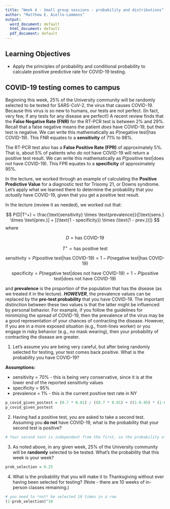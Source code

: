 ```yaml
---
title: "Week 4 - Small group sessions - probability and distributions"
author: "Matthew E. Aiello-Lammens"
output:
  word_document: default
  html_document: default
  pdf_document: default
---
```


## Learning Objectives

* Apply the principles of probability and conditional probability to calculate positive predictive rate for COVID-19 testing.


## COVID-19 testing comes to campus

Beginning this week, 25% of the University community will be randomly selected to be tested for SARS-CoV-2, the virus that causes COVID-19. Because this virus is so new to humans, our tests are not perfect. (In fact, very few, if any tests for any disease are perfect!) A recent review finds that the **False Negative Rate (FNR)** for the RT-PCR test is between 2% and 29%. Recall that a false negative means the patient *does* have COVID-19, but their test is negative. We can write this mathematically as $P(\text{negative test}|\text{has COVID-19})$. This FNR equates to a **sensitivity** of 71% to 98%. 

The RT-PCR test also has a **False Positive Rate (FPR)** of approximately 5%. That is, about 5% of patients who *do not* have COVID-19 will return a positive test result. We can write this mathematically as $P(\text{positive test}|\text{does not have COVID-19})$. This FPR equates to a **specificity** of approximately 95%.

In the lecture, we worked through an example of calculating the **Positive Predictive Value** for a diagnostic test for Trisomy 21, or Downs syndrome. Let's apply what we learned there to determine the probability that you *actually* have COVID-19, given that you get a positive test result.

In the lecture (review it as needed), we worked out that:

$$
P(D|T^+) = \frac{\text{sensitivity} \times \text{prevalence}}{[\text{sens.} \times \text{prev.}] + [(\text{1 - specificity}) \times (\text{1 - prev.})]}
$$
where

$$
D = \text{has COVID-19}
$$

$$
T^+ = \text{has positive test}
$$

$$
\text{sensitivity} = P(\text{positive test}|\text{has COVID-19}) = 1 - P(\text{negative test}|\text{has COVID-19})
$$

$$
\text{specificity} = P(\text{negative test}|\text{does not have COVID-19}) = 1 - P(\text{positive test}|\text{does not have COVID-19})
$$

and **prevalence** is the proportion of the population that has the disease (as we treated it in the lecture). ***HOWEVER***, the prevalence values can be replaced by the **pre-test probability** that you have COVID-19. The important distinction between these two values is that the latter might be influenced by personal behavior. For example, if you follow the guidelines for minimizing the spread of COVID-19, then the prevalence of the virus may be a good representation of your chances of contracting the disease. However, if you are in a more exposed situation (e.g., front-lines worker) or you engage in risky behavior (e.g., no mask wearing), then your probability of contracting the disease are greater. 

1. Let's assume you are being very careful, but after being randomly selected for testing, your test comes back positive. What is the probability you have COVID-19?

**Assumptions:**

* sensitivity = 70% - this is being very conservative, since it is at the lower end of the reported sensitivity values
* specificity = 95% 
* prevalence = 1% - this is the current positive test rate in NY


```r
p_covid_given_postest = (0.7 * 0.01) / ((0.7 * 0.01) + ((1-0.95) * (1-0.01)))
p_covid_given_postest
```

2. Having had a positive test, you are asked to take a second test. Assuming you **do not** have COVID-19, what is the probability that your second test is positive?


```r
# Your second test is independent from the first, so the probability of having a positive test even if you don't have covid is the same as the FPR, which is 0.05
```


3. As noted above, in any given week, 25% of the University community will be **randomly** selected to be tested. What's the probability that this week is your week?

```r
prob_selection = 0.25
```



4. What is the probability that you will make it to Thanksgiving without ever having been selected for testing? (Note - there are 10 weeks of in-person classes remaining.)

```r
# you need to *not* be selected 10 times in a row
(1-prob_selection)^10
```

